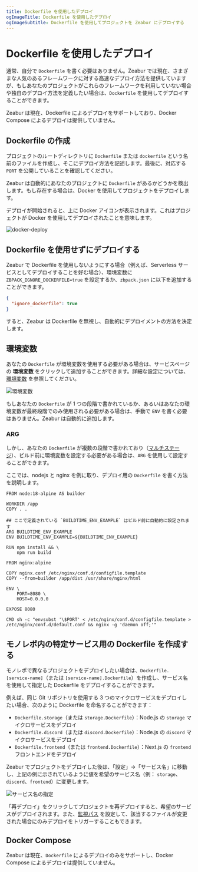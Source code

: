 ```yaml
---
title: Dockerfile を使用したデプロイ
ogImageTitle: Dockerfile を使用したデプロイ
ogImageSubtitle: Dockerfile を使用してプロジェクトを Zeabur にデプロイする
---
```



# Dockerfile を使用したデプロイ

通常、自分で `Dockerfile` を書く必要はありません。Zeabur では現在、さまざまな人気のあるフレームワークに対する高速なデプロイ方法を提供していますが、もしあなたのプロジェクトがこれらのフレームワークを利用していない場合や独自のデプロイ方法を定義したい場合は、`Dockerfile` を使用してデプロイすることができます。

<Callout type="warning">
  Zeabur は現在、Dockerfile によるデプロイをサポートしており、Docker Compose
  によるデプロイは提供していません。
</Callout>

## Dockerfile の作成

プロジェクトのルートディレクトリに `Dockerfile` または `dockerfile` という名前のファイルを作成し、そこにデプロイ方法を記述します。最後に、対応する `PORT` を公開していることを確認してください。

Zeabur は自動的にあなたのプロジェクトに `Dockerfile` があるかどうかを検出します。もし存在する場合は、Docker を使用してプロジェクトをデプロイします。

<Callout type="info">
  デプロイが開始されると、上に Docker
  アイコンが表示されます。これはプロジェクトが Docker
  を使用してデプロイされたことを意味します。
</Callout>

![docker-deploy](/deploy/dockerfile/docker-deploy.png)

## Dockerfile を使用せずにデプロイする

Zeabur で Dockerfile を使用しないようにする場合（例えば、Serverless サービスとしてデプロイすることを好む場合）、環境変数に `ZBPACK_IGNORE_DOCKERFILE=true` を設定するか、`zbpack.json` に以下を追加することができます。

```json
{
  "ignore_dockerfile": true
}
```

すると、Zeabur は Dockerfile を無視し、自動的にデプロイメントの方法を決定します。

## 環境変数

あなたの `Dockerfile` が環境変数を使用する必要がある場合は、サービスページの **環境変数** をクリックして追加することができます。詳細な設定については、[環境変数](/en-US/environment/variables) を参照してください。

![環境変数](/environment/add-variables.png)

もしあなたの `Dockerfile` が 1 つの段階で書かれているか、あるいはあなたの環境変数が最終段階でのみ使用される必要がある場合は、手動で `ENV` を書く必要はありません。Zeabur は自動的に追加します。

### ARG

しかし、あなたの `Dockerfile` が複数の段階で書かれており（[マルチステージ](https://docs.docker.com/build/building/multi-stage/)）、ビルド前に環境変数を設定する必要がある場合は、`ARG` を使用して設定することができます。

ここでは、nodejs と nginx を例に取り、デプロイ用の `Dockerfile` を書く方法を説明します。

```docker {7-8} copy
FROM node:18-alpine AS builder

WORKDIR /app
COPY . .

## ここで定義されている `BUILDTIME_ENV_EXAMPLE` はビルド前に自動的に設定されます
ARG BUILDTIME_ENV_EXAMPLE
ENV BUILDTIME_ENV_EXAMPLE=${BUILDTIME_ENV_EXAMPLE}

RUN npm install && \
    npm run build

FROM nginx:alpine

COPY nginx.conf /etc/nginx/conf.d/configfile.template
COPY --from=builder /app/dist /usr/share/nginx/html

ENV \
    PORT=8080 \
    HOST=0.0.0.0

EXPOSE 8080

CMD sh -c "envsubst '\$PORT' < /etc/nginx/conf.d/configfile.template > /etc/nginx/conf.d/default.conf && nginx -g 'daemon off;'"
```

## モノレポ内の特定サービス用の Dockerfile を作成する

モノレポで異なるプロジェクトをデプロイしたい場合は、`Dockerfile.[service-name]`（または `[service-name].Dockerfile`）を作成し、サービス名を使用して指定した Dockerfile をデプロイすることができます。

例えば、同じ Git リポジトリを使用する 3 つのマイクロサービスをデプロイしたい場合、次のように Dockerfile を命名することができます：

- `Dockerfile.storage`（または `storage.Dockerfile`）：Node.js の `storage` マイクロサービスをデプロイ
- `Dockerfile.discord`（または `discord.Dockerfile`）：Node.js の `discord` マイクロサービスをデプロイ
- `Dockerfile.frontend`（または `frontend.Dockerfile`）：Next.js の `frontend` フロントエンドをデプロイ

Zeabur でプロジェクトをデプロイした後は、「設定」→「サービス名」に移動し、上記の例に示されているように値を希望のサービス名（例： `storage`、`discord`、`frontend`）に変更します。

![サービス名の指定](/deploy/dockerfile/specify-service-name.png)

「再デプロイ」をクリックしてプロジェクトを再デプロイすると、希望のサービスがデプロイされます。また、[監視パス](./watch-paths) を設定して、該当するファイルが変更された場合にのみデプロイをトリガーすることもできます。

## Docker Compose

Zeabur は現在、`Dockerfile` によるデプロイのみをサポートし、Docker Compose によるデプロイは提供していません。
